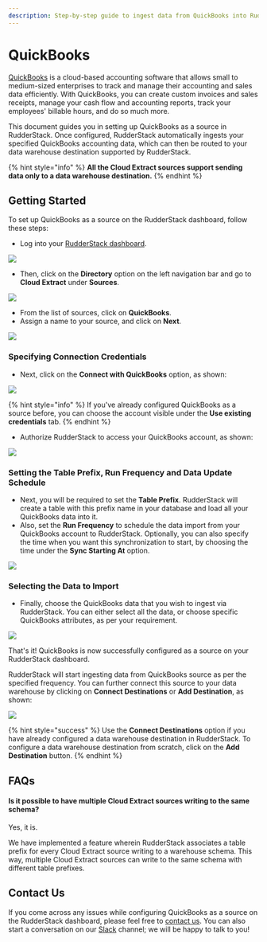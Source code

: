 ```yaml
---
description: Step-by-step guide to ingest data from QuickBooks into RudderStack.
---
```


# QuickBooks

[QuickBooks](https://quickbooks.intuit.com/in/) is a cloud-based accounting software that allows small to medium-sized enterprises to track and manage their accounting and sales data efficiently. With QuickBooks, you can create custom invoices and sales receipts,  manage your cash flow and accounting reports, track your employees' billable hours, and do so much more.

This document guides you in setting up QuickBooks as a source in RudderStack. Once configured, RudderStack automatically ingests your specified QuickBooks accounting data, which can then be routed to your data warehouse destination supported by RudderStack.

{% hint style="info" %}
**All the Cloud Extract sources support sending data only to a data warehouse destination.**
{% endhint %}

## Getting Started

To set up QuickBooks as a source on the RudderStack dashboard, follow these steps:

* Log into your [RudderStack dashboard](https://app.rudderlabs.com/signup?type=freetrial).

![](../.gitbook/assets/1%20%2815%29%20%281%29.png)

* Then, click on the **Directory** option on the left navigation bar and go to **Cloud Extract** under **Sources**.

![](../.gitbook/assets/2%20%2821%29.png)

* From the list of sources, click on **QuickBooks**.
* Assign a name to your source, and click on **Next**.

![](../.gitbook/assets/3%20%2817%29.png)

### Specifying Connection Credentials

* Next, click on the **Connect with QuickBooks** option, as shown: 

![](../.gitbook/assets/4%20%2818%29.png)

{% hint style="info" %}
If you've already configured QuickBooks as a source before, you can choose the account visible under the **Use existing credentials** tab.
{% endhint %}

* Authorize RudderStack to access your QuickBooks account, as shown:

![](../.gitbook/assets/5%20%2819%29.png)

### Setting the Table Prefix, Run Frequency and Data Update Schedule

* Next, you will be required to set the **Table Prefix**. RudderStack will create a table with this prefix name in your database and load all your QuickBooks data into it.  
* Also, set the **Run Frequency** to schedule the data import from your QuickBooks account to RudderStack. Optionally, you can also specify the time when you want this synchronization to start, by choosing the time under the **Sync Starting At** option.

![](../.gitbook/assets/6%20%2817%29.png)

### Selecting the Data to Import

* Finally, choose the QuickBooks data that you wish to ingest via RudderStack. You can either select all the data, or choose specific QuickBooks attributes, as per your requirement.

![](../.gitbook/assets/7%20%2812%29.png)

That's it! QuickBooks is now successfully configured as a source on your RudderStack dashboard. 

RudderStack will start ingesting data from QuickBooks source as per the specified frequency. You can further connect this source to your data warehouse by clicking on **Connect Destinations** or **Add Destination**, as shown:

![](../.gitbook/assets/8%20%286%29.png)

{% hint style="success" %}
Use the **Connect Destinations** option if you have already configured a data warehouse destination in RudderStack. To configure a data warehouse destination from scratch, click on the **Add Destination** button.
{% endhint %}

## FAQs

#### Is it possible to have multiple Cloud Extract sources writing to the same schema?

Yes, it is. 

We have implemented a feature wherein RudderStack associates a table prefix for every Cloud Extract source writing to a warehouse schema. This way, multiple Cloud Extract sources can write to the same schema with different table prefixes.

## Contact Us

If you come across any issues while configuring QuickBooks as a source on the RudderStack dashboard, please feel free to [contact us](mailto:%20docs@rudderstack.com). You can also start a conversation on our [Slack](https://resources.rudderstack.com/join-rudderstack-slack) channel; we will be happy to talk to you!

